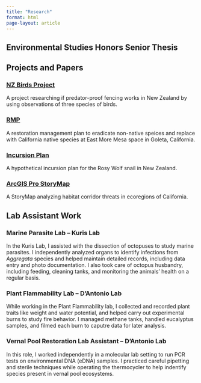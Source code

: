 ```yaml
---
title: "Research"
format: html
page-layout: article
---
```


## Environmental Studies Honors Senior Thesis



## Projects and Papers

### [NZ Birds Project](nz-birds.qmd)

A project researching if predator-proof fencing works in New Zealand by using observations of three species of birds.

### [RMP](rmp.qmd)

A restoration management plan to eradicate non-native speices and replace with California native species at East More Mesa space in Goleta, California.

### [Incursion Plan](incursion.qmd)

A hypothetical incursion plan for the Rosy Wolf snail in New Zealand.

### [ArcGIS Pro StoryMap](https://storymaps.arcgis.com/stories/500c2a3c646843bdb1463ab200f3e922)

A StoryMap analyzing habitat corridor threats in ecoregions of California.

## Lab Assistant Work

### Marine Parasite Lab -- Kuris Lab

In the Kuris Lab, I assisted with the dissection of octopuses to study marine parasites. I independently analyzed organs to identify infections from *Aggregata* species and helped maintain detailed records, including data entry and photo documentation. I also took care of octopus husbandry, including feeding, cleaning tanks, and monitoring the animals' health on a regular basis.

### Plant Flammability Lab -- D'Antonio Lab

While working in the Plant Flammability lab, I collected and recorded plant traits like weight and water potential, and helped carry out experimental burns to study fire behavior. I managed methane tanks, handled eucalyptus samples, and filmed each burn to caputre data for later analysis.

### Vernal Pool Restoration Lab Assistant -- D'Antonio Lab

In this role, I worked independently in a molecular lab setting to run PCR tests on environmental DNA (eDNA) samples. I practiced careful pipetting and sterile techniques while operating the thermocycler to help indentify species present in vernal pool ecosystems.
